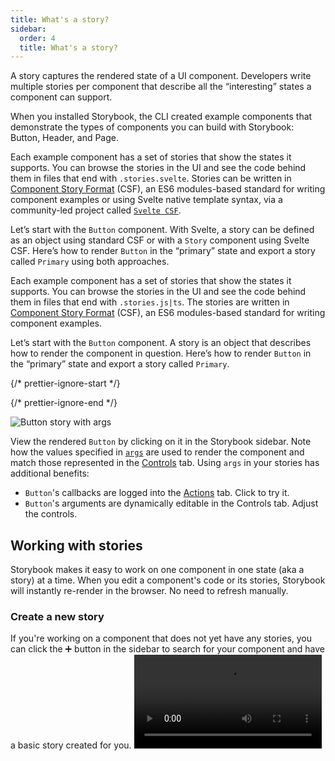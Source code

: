 ```yaml
---
title: What's a story?
sidebar:
  order: 4
  title: What's a story?
---
```


A story captures the rendered state of a UI component. Developers write multiple stories per component that describe all the “interesting” states a component can support.

When you installed Storybook, the CLI created example components that demonstrate the types of components you can build with Storybook: Button, Header, and Page.

<If renderer="svelte">

  Each example component has a set of stories that show the states it supports. You can browse the stories in the UI and see the code behind them in files that end with `.stories.svelte`. Stories can be written in [Component Story Format](../api/csf.mdx) (CSF), an ES6 modules-based standard for writing component examples or using Svelte native template syntax, via a community-led project called [`Svelte CSF`](https://storybook.js.org/addons/@storybook/addon-svelte-csf).

  Let’s start with the `Button` component. With Svelte, a story can be defined as an object using standard CSF or with a `Story` component using Svelte CSF. Here’s how to render `Button` in the “primary” state and export a story called `Primary` using both approaches.

</If>

<If notRenderer="svelte">
  
  Each example component has a set of stories that show the states it supports. You can browse the stories in the UI and see the code behind them in files that end with `.stories.js|ts`. The stories are written in [Component Story Format](../api/csf.mdx) (CSF), an ES6 modules-based standard for writing component examples.

  Let’s start with the `Button` component. A story is an object that describes how to render the component in question. Here’s how to render `Button` in the “primary” state and export a story called `Primary`.

</If>

{/* prettier-ignore-start */}

<CodeSnippets path="button-story-with-args.md" usesCsf3 csf2Path="get-started/whats-a-story#snippet-button-story-with-args" />

{/* prettier-ignore-end */}

![Button story with args](../_assets/get-started/example-button-args.png)

View the rendered `Button` by clicking on it in the Storybook sidebar. Note how the values specified in [`args`](../writing-stories/args.mdx) are used to render the component and match those represented in the [Controls](../essentials/controls.mdx) tab. Using `args` in your stories has additional benefits:

* `Button`'s callbacks are logged into the [Actions](../essentials/actions.mdx) tab. Click to try it.
* `Button`'s arguments are dynamically editable in the Controls tab. Adjust the controls.

## Working with stories

Storybook makes it easy to work on one component in one state (aka a story) at a time. When you edit a component's code or its stories, Storybook will instantly re-render in the browser. No need to refresh manually.

### Create a new story

<If renderer="react">
  If you're working on a component that does not yet have any stories, you can click the ➕ button in the sidebar to search for your component and have a basic story created for you.

  <Video src="../_assets/get-started/new-component-story-from-plus-button-optimized.mp4" />

  You can also create a story file for your new story. We recommend copy/pasting an existing story file next to the component source file, then adjusting it for your component.
</If>

<If renderer="svelte">

  <Callout variant="info">

    This feature is not supported with the Svelte template syntax story format. To opt-in to this feature with Svelte, you must use Storybook's [Component Story Format](../api/csf.mdx).
    
  </Callout>
  
</If>

<If notRenderer="react">
  If you're working on a component that does not yet have any stories, you can create a story file for your component with a new story. We recommend copy/pasting an existing story file next to the component source file, then adjusting it for your component.
</If>

<Video src="../_assets/get-started/new-component-story-in-code-optimized.mp4" />

If you're working on a component that already has other stories, you can use the [Controls addon](../essentials/controls.mdx) to adjust the value of a control and then save those changes as a new story.

<Video src="../_assets/get-started/new-story-from-controls-optimized.mp4" />

Or, if you prefer, edit the story file's code to add a new named export for your story:

<Video src="../_assets/get-started/new-story-in-code-optimized.mp4" />

### Edit a story

Using the [Controls addon](../essentials/controls.mdx), update a control's value for a story. You can then save the changes to the story and the story file's code will be updated for you.

<Video src="../_assets/get-started/edit-story-from-controls-optimized.mp4" />

Of course, you can always update the story's code directly too:

<Video src="../_assets/get-started/edit-story-in-code-optimized.mp4" />

Stories are also helpful for checking that UI continues to look correct as you make changes. The `Button` component has four stories that show it in different use cases. View those stories now to confirm that your change to `Primary` didn’t introduce unintentional bugs in the other stories.

<Video src="../_assets/get-started/example-button-browse-stories-optimized.mp4" />

Checking component’s stories as you develop helps prevent accidental regressions. [Tools that integrate with Storybook can automate this](../writing-tests/index.mdx) for you.

Now that we’ve seen the basic anatomy of a story let’s see how we use Storybook’s UI to develop stories.
